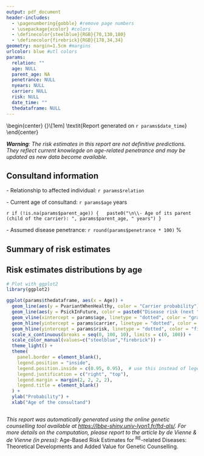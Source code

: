 ```yaml
---
output: pdf_document
header-includes:
  - \pagenumbering{gobble} #remove page numbers
  - \usepackage{xcolor} #colors
  - \definecolor{steelblue}{RGB}{70,130,180}
  - \definecolor{firebrick}{RGB}{178,34,34}
geometry: margin=1.5cm #margins
urlcolor: blue #utl colors
params:
  relation: ""
  age: NULL
  parent_age: NA
  penetrance: NULL
  nyears: NULL
  carrier: NULL
  risk: NULL
  date_time: ""
  thedataframe: NULL
---
```


\begin{center}
{\LARGE \textbf{Genetic Counselling Report for \textit{C9orf72}\textsuperscript{RE}-related ALS-FTD}}\\[1em]
\textit{Report generated on `r params$date_time`}
\end{center}

\vspace{1.5em}

***Warning**: The risk estimates in this report are not definitive predictions. They reflect current knowlegde on age-related penetrance and may be updated as new data become available.*


## Consultand information

\- Relationship to affected individual: `r params$relation`

\- Current age of consultand: `r params$age` years

`r if (!is.na(params$parent_age)) {
  paste0("\n\\- Age of its parent (child of the carrier): ", params$parent_age, " years")
}`

\- Assumed disease penetrance: `r round(params$penetrance * 100)` \%


## Summary of risk estimates

\noindent\fbox{%
  \parbox{\textwidth}{%
    - Estimated probability of carrying the c9orf72RE mutation: \textcolor{steelblue}{\textbf{`r round(params$carrier, 3)`}}\\
    - Estimated probability of developing the disease in the next \textbf{`r params$nyears`} years: \textcolor{firebrick}{\textbf{`r round(params$risk, 3)`}}
  }%
}


## Risk estimates distributions by age


```r

# Plot with ggplot2
library(ggplot2)

ggplot(params$thedataframe, aes(x = Age)) +
  geom_line(aes(y = PvariantWhenHealthy, color = "Carrier probability"), linewidth = 1) +
  geom_line(aes(y = PsickInFuture, color = paste0("Disease risk (next ", params$nyears, " years)")), linewidth = 1) +
  geom_vline(xintercept = params$age, linetype = "dotted", color = "gray40", linewidth=0.6) +
  geom_hline(yintercept = params$carrier, linetype = "dotted", color = "steelblue", linewidth=0.6) +
  geom_hline(yintercept = params$risk, linetype = "dotted", color = "firebrick", linewidth=0.6) + 
  scale_x_continuous(breaks = seq(0, 100, 10), limits = c(0, 100)) +
  scale_color_manual(values=c("steelblue","firebrick")) +
  theme_light() +
  theme(
    panel.border = element_blank(),
    legend.position = "inside",
    legend.position.inside = c(0.95, 0.95),  # use this instead of legend.position
    legend.justification = c("right", "top"),
    legend.margin = margin(2, 2, 2, 2),
    legend.title = element_blank()
  ) +
  ylab("Probability") + 
  xlab("Age of the consultand")



```


*This report was automatically generated using the online genetic counselling tool available at [https://lbbe-shiny.univ-lyon1.fr/ftd-als/](https://lbbe-shiny.univ-lyon1.fr/ftd-als/). For more details on the computation, please report to the article by de Vienne & de Vienne (in press):* Age-Based Risk Estimates for \textit{C9orf72}$^\text{RE}$-related Diseases: Theoretical Developments and Added Value for Genetic Counselling.
